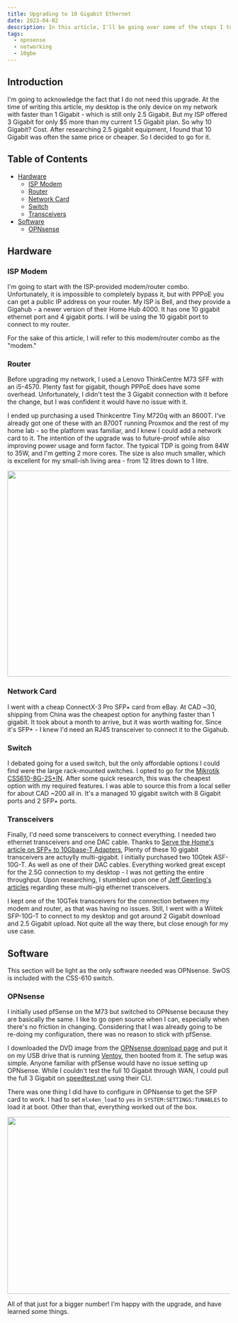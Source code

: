 ```yaml
---
title: Upgrading to 10 Gigabit Ethernet
date: 2023-04-02
description: In this article, I'll be going over some of the steps I took to upgrade my home network to 10 Gigabit Ethernet. I'll be covering the hardware I used, the software I used, and the steps I took to get everything up and running.
tags:
  - opnsense
  - networking
  - 10gbe
---
```


## Introduction

I'm going to acknowledge the fact that I do not need this upgrade. At the time of writing this article, my desktop is the only device on my network with faster than 1 Gigabit - which is still only 2.5 Gigabit. But my ISP offered 3 Gigabit for only $5 more than my current 1.5 Gigabit plan. So why 10 Gigabit? Cost. After researching 2.5 gigabit equipment, I found that 10 Gigabit was often the same price or cheaper. So I decided to go for it.

## Table of Contents

- [Hardware](#hardware)
  - [ISP Modem](#isp-modem)
  - [Router](#router)
  - [Network Card](#network-card)
  - [Switch](#switch)
  - [Transceivers](#transceivers)
- [Software](#software)
  - [OPNsense](#opnsense)

## Hardware

### ISP Modem

I'm going to start with the ISP-provided modem/router combo. Unfortunately, it is impossible to completely bypass it, but with PPPoE you can get a public IP address on your router. My ISP is Bell, and they provide a Gigahub - a newer version of their Home Hub 4000. It has one 10 gigabit ethernet port and 4 gigabit ports. I will be using the 10 gigabit port to connect to my router.

For the sake of this article, I will refer to this modem/router combo as the "modem."

### Router

Before upgrading my network, I used a Lenovo ThinkCentre M73 SFF with an i5-4570. Plenty fast for gigabit, though PPPoE does have some overhead. Unfortunately, I didn't test the 3 Gigabit connection with it before the change, but I was confident it would have no issue with it.

I ended up purchasing a used Thinkcentre Tiny M720q with an 8600T. I've already got one of these with an 8700T running Proxmox and the rest of my home lab - so the platform was familiar, and I knew I could add a network card to it. The intention of the upgrade was to future-proof while also improving power usage and form factor. The typical TDP is going from 84W to 35W, and I'm getting 2 more cores. The size is also much smaller, which is excellent for my small-ish living area - from 12 litres down to 1 litre.

<Image
  src="/blog/upgrade-to-10-gigabit/thinkcentre-1.jpg"
  width="750"
  height="465"
  className="mx-auto rounded-lg"
/>

### Network Card

I went with a cheap ConnectX-3 Pro SFP+ card from eBay. At CAD ~30, shipping from China was the cheapest option for anything faster than 1 gigabit. It took about a month to arrive, but it was worth waiting for. Since it's SFP+ - I knew I'd need an RJ45 transceiver to connect it to the Gigahub.

### Switch

I debated going for a used switch, but the only affordable options I could find were the large rack-mounted switches. I opted to go for the [Mikrotik CSS610-8G-2S+IN](https://mikrotik.com/product/css610_8g_2s_in). After some quick research, this was the cheapest option with my required features. I was able to source this from a local seller for about CAD ~200 all in. It's a managed 10 gigabit switch with 8 Gigabit ports and 2 SFP+ ports.

### Transceivers

Finally, I'd need some transceivers to connect everything. I needed two ethernet transceivers and one DAC cable. Thanks to [Serve the Home's article on SFP+ to 10Gbase-T Adapters](https://www.servethehome.com/sfp-to-10gbase-t-adapter-module-buyers-guide/), Plenty of these 10 gigabit transceivers are actuylly multi-gigabit. I initially purchased two 10Gtek ASF-10G-T. As well as one of their DAC cables. Everything worked great except for the 2.5G connection to my desktop - I was not getting the entire throughput. Upon researching, I stumbled upon one of [Jeff Geerling's articles](https://www.jeffgeerling.com/blog/2021/ethernet-was-slower-only-one-direction-on-one-device) regarding these multi-gig ethernet transceivers.

I kept one of the 10GTek transceivers for the connection between my modem and router, as that was having no issues. Still, I went with a Wiitek SFP-10G-T to connect to my desktop and got around 2 Gigabit download and 2.5 Gigabit upload. Not quite all the way there, but close enough for my use case.

## Software

This section will be light as the only software needed was OPNsense. SwOS is included with the CSS-610 switch.

### OPNsense

I initially used pfSense on the M73 but switched to OPNsense because they are basically the same. I like to go open source when I can, especially when there's no friction in changing. Considering that I was already going to be re-doing my configuration, there was no reason to stick with pfSense.

I downloaded the DVD image from the [OPNsense download page](https://opnsense.org/download/) and put it on my USB drive that is running [Ventoy](https://www.ventoy.net/en/index.html), then booted from it. The setup was simple. Anyone familiar with pfSense would have no issue setting up OPNsense. While I couldn't test the full 10 Gigabit through WAN, I could pull the full 3 Gigabit on [speedtest.net](https://www.speedtest.net/) using their CLI.

There was one thing I did have to configure in OPNsense to get the SFP card to work. I had to set `mlx4en_load` to `yes` in `SYSTEM:SETTINGS:TUNABLES` to load it at boot. Other than that, everything worked out of the box.

<Image
  src="/blog/upgrade-to-10-gigabit/speedtest-1.png"
  width="750"
  height="400"
  className="mx-auto rounded-lg"
/>

All of that just for a bigger number! I'm happy with the upgrade, and have learned some things.

